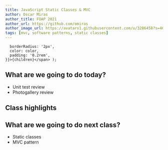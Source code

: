 ```yaml
---
title: JavaScript Static Classes & MVC
author: Oscar Miras
author_title: FOAP 2021
author_url: https://github.com/omiras
author_image_url: https://avatars1.githubusercontent.com/u/3286458?s=460&v=4
tags: [mvc, software patterns, static classes]
---
```


      borderRadius: '2px',
      color: color,
      padding: '0.2rem',
    }}>{children}</span> );

## __<Highlight color="#ff8000">What are we going to do today?</Highlight>__

* Unit test review
* Photogallery review


## __<Highlight color="#ff8000">Class highlights</Highlight>__ 


## __<Highlight color="#ff8000">What are we going to do next class?</Highlight>__

* Static classes
* MVC pattern
